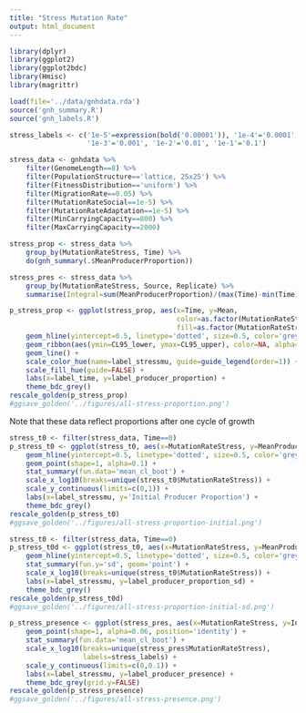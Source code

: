 ```yaml
---
title: "Stress Mutation Rate"
output: html_document
---
```


```r
library(dplyr)
library(ggplot2)
library(ggplot2bdc)
library(Hmisc)
library(magrittr)

load(file='../data/gnhdata.rda')
source('gnh_summary.R')
source('gnh_labels.R')

stress_labels <- c('1e-5'=expression(bold('0.00001')), '1e-4'='0.0001',
                   '1e-3'='0.001', '1e-2'='0.01', '1e-1'='0.1')
```

```r
stress_data <- gnhdata %>%
    filter(GenomeLength==8) %>%
    filter(PopulationStructure=='lattice, 25x25') %>%
    filter(FitnessDistribution=='uniform') %>%
    filter(MigrationRate==0.05) %>%
    filter(MutationRateSocial==1e-5) %>%
    filter(MutationRateAdaptation==1e-5) %>%
    filter(MinCarryingCapacity==800) %>%
    filter(MaxCarryingCapacity==2000)
```


```r
stress_prop <- stress_data %>%
    group_by(MutationRateStress, Time) %>%
    do(gnh_summary(.$MeanProducerProportion))

stress_pres <- stress_data %>%
    group_by(MutationRateStress, Source, Replicate) %>%
    summarise(Integral=sum(MeanProducerProportion)/(max(Time)-min(Time)))
```

```r
p_stress_prop <- ggplot(stress_prop, aes(x=Time, y=Mean,
                                         color=as.factor(MutationRateStress),
                                         fill=as.factor(MutationRateStress))) +
    geom_hline(yintercept=0.5, linetype='dotted', size=0.5, color='grey70') +   
    geom_ribbon(aes(ymin=CL95_lower, ymax=CL95_upper), color=NA, alpha=0.2) +   
    geom_line() +
    scale_color_hue(name=label_stressmu, guide=guide_legend(order=1)) +
    scale_fill_hue(guide=FALSE) +
    labs(x=label_time, y=label_producer_proportion) +
    theme_bdc_grey()
rescale_golden(p_stress_prop)
#ggsave_golden('../figures/all-stress-proportion.png')
```

Note that these data reflect proportions after one cycle of growth

```r
stress_t0 <- filter(stress_data, Time==0)
p_stress_t0 <- ggplot(stress_t0, aes(x=MutationRateStress, y=MeanProducerProportion)) +
    geom_hline(yintercept=0.5, linetype='dotted', size=0.5, color='grey70') +   
    geom_point(shape=1, alpha=0.1) +
    stat_summary(fun.data='mean_cl_boot') +
    scale_x_log10(breaks=unique(stress_t0$MutationRateStress)) +
    scale_y_continuous(limits=c(0,1)) +
    labs(x=label_stressmu, y='Initial Producer Proportion') +
    theme_bdc_grey()
rescale_golden(p_stress_t0)
#ggsave_golden('../figures/all-stress-proportion-initial.png')
```

```r
stress_t0 <- filter(stress_data, Time==0)
p_stress_t0d <- ggplot(stress_t0, aes(x=MutationRateStress, y=MeanProducerProportion)) +
    geom_hline(yintercept=0.5, linetype='dotted', size=0.5, color='grey70') +   
    stat_summary(fun.y='sd', geom='point') +
    scale_x_log10(breaks=unique(stress_t0$MutationRateStress)) +
    labs(x=label_stressmu, y=label_producer_proportion_sd) +
    theme_bdc_grey()
rescale_golden(p_stress_t0d)
#ggsave_golden('../figures/all-stress-proportion-initial-sd.png')
```


```r
p_stress_presence <- ggplot(stress_pres, aes(x=MutationRateStress, y=Integral)) +
    geom_point(shape=1, alpha=0.06, position='identity') +
    stat_summary(fun.data='mean_cl_boot') +
    scale_x_log10(breaks=unique(stress_pres$MutationRateStress),
                  labels=stress_labels) +
    scale_y_continuous(limits=c(0,0.1)) +
    labs(x=label_stressmu, y=label_producer_presence) +
    theme_bdc_grey(grid.y=FALSE)
rescale_golden(p_stress_presence)
#ggsave_golden('../figures/all-stress-presence.png')
```
